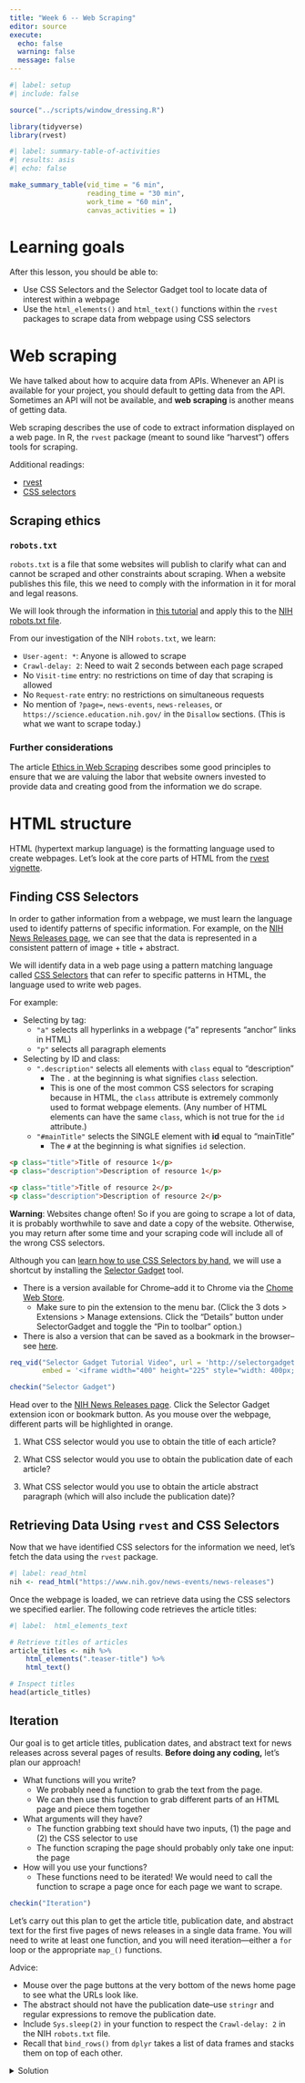 ```yaml
---
title: "Week 6 -- Web Scraping"
editor: source
execute: 
  echo: false
  warning: false
  message: false
---
```


```r
#| label: setup
#| include: false

source("../scripts/window_dressing.R")

library(tidyverse)
library(rvest)
```

```r
#| label: summary-table-of-activities
#| results: asis
#| echo: false

make_summary_table(vid_time = "6 min", 
                   reading_time = "30 min", 
                   work_time = "60 min", 
                   canvas_activities = 1)
```

# Learning goals

After this lesson, you should be able to:

-   Use CSS Selectors and the Selector Gadget tool to locate data of interest within a webpage
-   Use the `html_elements()` and `html_text()` functions within the `rvest` packages to scrape data from webpage using CSS selectors

# Web scraping

We have talked about how to acquire data from APIs. Whenever an API is available for your project, you should default to getting data from the API. Sometimes an API will not be available, and **web scraping** is another means of getting data.

Web scraping describes the use of code to extract information displayed on a web page. In R, the `rvest` package (meant to sound like "harvest") offers tools for scraping.

Additional readings:

-   [rvest](https://cran.r-project.org/web/packages/rvest/vignettes/rvest.html)
-   [CSS selectors](https://css-tricks.com/how-css-selectors-work/)

## Scraping ethics

### `robots.txt`

`robots.txt` is a file that some websites will publish to clarify what can and cannot be scraped and other constraints about scraping. When a website publishes this file, this we need to comply with the information in it for moral and legal reasons.

We will look through the information in [this tutorial](https://www.zenrows.com/blog/robots-txt-web-scraping) and apply this to the [NIH robots.txt file](https://www.nih.gov/robots.txt).

From our investigation of the NIH `robots.txt`, we learn:

-   `User-agent: *`: Anyone is allowed to scrape
-   `Crawl-delay: 2`: Need to wait 2 seconds between each page scraped
-   No `Visit-time` entry: no restrictions on time of day that scraping is allowed
-   No `Request-rate` entry: no restrictions on simultaneous requests
-   No mention of `?page=`, `news-events`, `news-releases`, or `https://science.education.nih.gov/` in the `Disallow` sections. (This is what we want to scrape today.)

### Further considerations

The article [Ethics in Web Scraping](https://towardsdatascience.com/ethics-in-web-scraping-b96b18136f01) describes some good principles to ensure that we are valuing the labor that website owners invested to provide data and creating good from the information we do scrape.

# HTML structure

HTML (hypertext markup language) is the formatting language used to create webpages. Let's look at the core parts of HTML from the [rvest vignette](https://cran.r-project.org/web/packages/rvest/vignettes/rvest.html).

## Finding CSS Selectors

In order to gather information from a webpage, we must learn the language used to identify patterns of specific information. For example, on the [NIH News Releases page](https://www.nih.gov/news-events/news-releases), we can see that the data is represented in a consistent pattern of image + title + abstract.

We will identify data in a web page using a pattern matching language called [CSS Selectors](https://css-tricks.com/how-css-selectors-work/) that can refer to specific patterns in HTML, the language used to write web pages.

For example:

-   Selecting by tag:
    -   `"a"` selects all hyperlinks in a webpage ("a" represents "anchor" links in HTML)
    -   `"p"` selects all paragraph elements
-   Selecting by ID and class:
    -   `".description"` selects all elements with `class` equal to "description"
        -   The `.` at the beginning is what signifies `class` selection.
        -   This is one of the most common CSS selectors for scraping because in HTML, the `class` attribute is extremely commonly used to format webpage elements. (Any number of HTML elements can have the same `class`, which is not true for the `id` attribute.)
    -   `"#mainTitle"` selects the SINGLE element with **id** equal to "mainTitle"
        -   The `#` at the beginning is what signifies `id` selection.

``` html
<p class="title">Title of resource 1</p>
<p class="description">Description of resource 1</p>

<p class="title">Title of resource 2</p>
<p class="description">Description of resource 2</p>
```

**Warning**: Websites change often! So if you are going to scrape a lot of data, it is probably worthwhile to save and date a copy of the website. Otherwise, you may return after some time and your scraping code will include all of the wrong CSS selectors.

Although you can [learn how to use CSS Selectors by hand](%5BCSS%20Selectors%5D(https://css-tricks.com/how-css-selectors-work/)), we will use a shortcut by installing the [Selector Gadget](http://selectorgadget.com/) tool.

-   There is a version available for Chrome--add it to Chrome via the [Chome Web Store](https://chromewebstore.google.com/detail/selectorgadget/mhjhnkcfbdhnjickkkdbjoemdmbfginb).
    -   Make sure to pin the extension to the menu bar. (Click the 3 dots \> Extensions \> Manage extensions. Click the "Details" button under SelectorGadget and toggle the "Pin to toolbar" option.)
-   There is also a version that can be saved as a bookmark in the browser--see [here](https://rvest.tidyverse.org/articles/selectorgadget.html).

```r
req_vid("Selector Gadget Tutorial Video", url = 'http://selectorgadget.com/', 
        embed = '<iframe width="400" height="225" style="width: 400px; height: 225px;" src="http://selectorgadget.com/" frameborder="0" allow="accelerometer; autoplay; encrypted-media; gyroscope; picture-in-picture" allowfullscreen></iframe>')
```

```r
checkin("Selector Gadget")
```

Head over to the [NIH News Releases page](https://www.nih.gov/news-events/news-releases). Click the Selector Gadget extension icon or bookmark button. As you mouse over the webpage, different parts will be highlighted in orange.

1.  What CSS selector would you use to obtain the title of each article?

<!-- .teaser-title -->

2.  What CSS selector would you use to obtain the publication date of each article?

<!-- .date-display-single -->

3.  What CSS selector would you use to obtain the article abstract paragraph (which will also include the publication date)?

<!-- .teaser-description -->

## Retrieving Data Using `rvest` and CSS Selectors

Now that we have identified CSS selectors for the information we need, let's fetch the data using the `rvest` package.

```r
#| label: read_html
nih <- read_html("https://www.nih.gov/news-events/news-releases")
```

Once the webpage is loaded, we can retrieve data using the CSS selectors we specified earlier. The following code retrieves the article titles:

```r
#| label:  html_elements_text

# Retrieve titles of articles
article_titles <- nih %>%
    html_elements(".teaser-title") %>%
    html_text()

# Inspect titles
head(article_titles)
```

## Iteration

Our goal is to get article titles, publication dates, and abstract text for news releases across several pages of results. **Before doing any coding,** let's plan our approach!

-   What functions will you write?
    -   We probably need a function to grab the text from the page.
    -   We can then use this function to grab different parts of an HTML page and piece them together
-   What arguments will they have?
    -   The function grabbing text should have two inputs, (1) the page and (2) the CSS selector to use
    -   The function scraping the page should probably only take one input: the page
-   How will you use your functions?
    -   These functions need to be iterated! We would need to call the function to scrape a page once for each page we want to scrape.

```r
checkin("Iteration")
```

Let's carry out this plan to get the article title, publication date, and abstract text for the first five pages of news releases in a single data frame. You will need to write at least one function, and you will need iteration---either a `for` loop or the appropriate `map_()` functions.

Advice:

-   Mouse over the page buttons at the very bottom of the news home page to see what the URLs look like.
-   The abstract should not have the publication date--use `stringr` and regular expressions to remove the publication date.
-   Include `Sys.sleep(2)` in your function to respect the `Crawl-delay: 2` in the NIH `robots.txt` file.
-   Recall that `bind_rows()` from `dplyr` takes a list of data frames and stacks them on top of each other.

<details>

<summary>Solution</summary>

```r
#| label: ex_solns_fcts

# Helper function to reduce html_elements() %>% html_text() code duplication
get_text_from_page <- function(page, css_selector) {
    page %>%
        html_elements(css_selector) %>%
        html_text()
}

scrape_page <- function(url) {
    
    # Respect the 2 second crawl delay in the NIH robots.txt file
    Sys.sleep(2)
    
    # Read the page
    page <- read_html(url)
    
    # Grab elements from the page
    article_titles <- get_text_from_page(page, ".teaser-title")
    article_dates <- get_text_from_page(page, ".date-display-single")
    article_abstracts <- get_text_from_page(page, ".teaser-description")
    
    # Clean article abstracts!
    # regex: starts with (^) any character (.) with any number of matches (+) before the "-" character
    article_abstracts <- str_remove(article_abstracts, "^.+—") %>% trimws()
    
    # Put page elements into a dataframe
    tibble(
        title = article_titles,
        date = article_dates,
        abstract = article_abstracts
    )
}
```

Using a for-loop:

```r
#| eval: false
#| label: ex_solns_for-loop

# Create an empty list for the first five pages
pages <- vector("list", length = 5)

for (i in 1:5) {
    base_url <- "https://www.nih.gov/news-events/news-releases"
    if (i == 1) {
        url <- base_url
    } else {
        url <- str_c(base_url, "?page=", i-1)
    }
    pages[[i]] <- scrape_page(url)
}

df_articles <- bind_rows(pages)

head(df_articles)
```

Using `purrr::map()`:

```r
#| eval: false
#| label:  ex_solns_map

# Create a character vector of URLs for the first 5 pages
base_url <- "https://www.nih.gov/news-events/news-releases"
urls_all_pages <- c(base_url, 
                    str_c(base_url, 
                          "?page=", 
                          1:4)
                    )

pages2 <- purrr::map(urls_all_pages, scrape_page)

df_articles2 <- bind_rows(pages2)

head(df_articles2)
```

</details>
